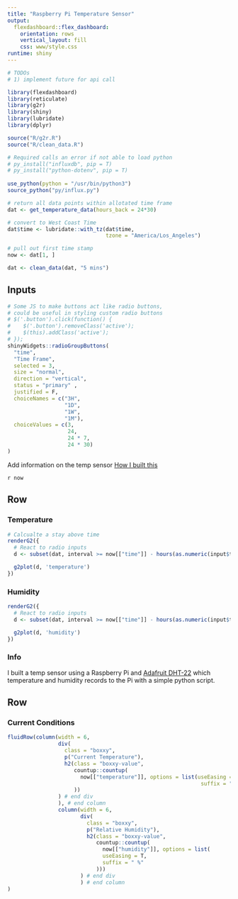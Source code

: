```yaml
---
title: "Raspberry Pi Temperature Sensor"
output: 
  flexdashboard::flex_dashboard:
    orientation: rows
    vertical_layout: fill
    css: www/style.css
runtime: shiny
---
```


```r
# TODOs 
# 1) implement future for api call

library(flexdashboard)
library(reticulate)
library(g2r)
library(shiny)
library(lubridate)
library(dplyr)

source("R/g2r.R")
source("R/clean_data.R")

# Required calls an error if not able to load python
# py_install("influxdb", pip = T)
# py_install("python-dotenv", pip = T)
  
use_python(python = "/usr/bin/python3")
source_python("py/influx.py")

# return all data points within allotated time frame
dat <- get_temperature_data(hours_back = 24*30)

# convert to West Coast Time
dat$time <- lubridate::with_tz(dat$time,
                               tzone = "America/Los_Angeles")

# pull out first time stamp
now <- dat[1, ]

dat <- clean_data(dat, "5 mins")
```

## Inputs {.sidebar}

```r
# Some JS to make buttons act like radio buttons, 
# could be useful in styling custom radio buttons
# $('.button').click(function() {
#    $('.button').removeClass('active');
#    $(this).addClass('active');
# });
shinyWidgets::radioGroupButtons(
  "time",
  "Time Frame",
  selected = 3,
  size = "normal",
  direction = "vertical",
  status = "primary" ,
  justified = F,
  choiceNames = c("3H",
                  "1D",
                  "1W",
                  "1M"),
  choiceValues = c(3,
                   24,
                   24 * 7,
                   24 * 30)
)
```

Add information on the temp sensor
[How I built this](../details/)

`r now`

## Row {.tabset .tabset-fade}

### Temperature

```r
# Calcualte a stay above time
renderG2({
  # React to radio inputs
  d <- subset(dat, interval >= now[["time"]] - hours(as.numeric(input$time)) )

  g2plot(d, 'temperature')
})
```

### Humidity

```r
renderG2({
  # React to radio inputs
  d <- subset(dat, interval >= now[["time"]] - hours(as.numeric(input$time)))

  g2plot(d, 'humidity')
})
```

### Info

I built a temp sensor using a Raspberry Pi and [Adafruit DHT-22](https://www.adafruit.com/product/385) which temperature and humidity records to the Pi with a simple python script.

## Row

### Current Conditions

```r
fluidRow(column(width = 6,
                div(
                  class = "boxxy",
                  p("Current Temperature"),
                  h2(class = "boxxy-value",
                     countup::countup(
                       now[["temperature"]], options = list(useEasing = T,
                                                             suffix = " Degrees")
                     ))
                ) # end div
                ), # end column
                column(width = 6,
                       div(
                         class = "boxxy",
                         p("Relative Humidity"),
                         h2(class = "boxxy-value",
                            countup::countup(
                              now[["humidity"]], options = list(
                              useEasing = T,
                              suffix = " %"
                            )))
                       ) # end div
                       ) # end column
)
```

